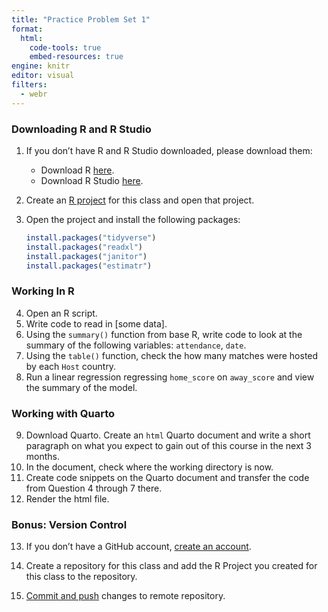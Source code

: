 ```yaml
---
title: "Practice Problem Set 1"
format:
  html:
    code-tools: true
    embed-resources: true
engine: knitr
editor: visual
filters:
  - webr
---
```


### Downloading R and R Studio

1.  If you don't have R and R Studio downloaded, please download them:

    -   Download R [here](https://www.r-project.org/).
    -   Download R Studio [here](https://posit.co/downloads/).

2.  Create an [R project](https://r4ds.hadley.nz/workflow-scripts.html#projects) for this class and open that project.

3.  Open the project and install the following packages:

    ```r
    install.packages("tidyverse")
    install.packages("readxl")
    install.packages("janitor")
    install.packages("estimatr")
    ```

### Working In R

4.  Open an R script.
5.  Write code to read in \[some data\].
6.  Using the `summary()` function from base R, write code to look at the summary of the following variables: `attendance`, `date`.
7.  Using the `table()` function, check the how many matches were hosted by each `Host` country.
8.  Run a linear regression regressing `home_score` on `away_score` and view the summary of the model.

### Working with Quarto

9.  Download Quarto. Create an `html` Quarto document and write a short paragraph on what you expect to gain out of this course in the next 3 months.
10. In the document, check where the working directory is now.
11. Create code snippets on the Quarto document and transfer the code from Question 4 through 7 there.
12. Render the html file.

### Bonus: Version Control

13. If you don't have a GitHub account, [create an account](https://docs.github.com/en/get-started/start-your-journey/creating-an-account-on-github).

14. Create a repository for this class and add the R Project you created for this class to the repository.

15. [Commit and push](https://book.cds101.com/how-to-stage-commit-and-push-to-github-using-rstudio-server.html) changes to remote repository.
